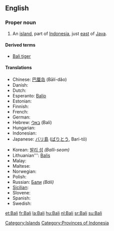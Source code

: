{{also|bali}}
==English==
{{wikipedia}}

===Proper noun===
{{en-proper noun}}

# An [[island]], part of [[Indonesia]], just [[east]] of [[Java]].

====Derived terms====
* [[Bali tiger]]

====Translations====
{{trans-top|name of island}}
* Chinese: [[巴厘岛]] (Bālí-dǎo)
* Danish: {{t-|da|Bali}}
* Dutch: {{t-|nl|Bali}}
* Esperanto: [[Balio]]
* Estonian: {{t+|et|Bali}}
* Finnish: {{t-|fi|Bali}}
* French: {{t+|fr|Bali}}
* German: {{t-|de|Bali|n}}
* Hebrew: [[באלי]] (Bali)
* Hungarian: {{t+|hu|Bali}}
* Indonesian: {{t-|id|Bali|xs=Indonesian}}
* Japanese: [[バリ島]] ([[ばりとう]], Bari-tō)
{{trans-mid}}
* Korean: [[발리 섬]] ''(Balli-seom)''
* Lithuanian''': [[Balis]]
* Malay: {{t-|ms|Bali|xs=Malay}}
* Maltese: {{t-|mt|Bali|xs=Maltese}}
* Norwegian: {{t-|no|Bali}}
* Polish: {{t-|pl|Bali}}
* Russian: [[Бали]] ''(Báli)''
* [[Sicilian]]: {{t-|scn|Bali|xs=Sicilian}}
* Slovene: {{t-|sl|Bali}}
* Spanish: {{t-|es|Bali}}
* Swedish: {{t-|sv|Bali}}
{{trans-bottom}}

{{anagrams:en/abil}}
[[Category:Islands]]
[[Category:Provinces of Indonesia]]

[[et:Bali]]
[[fr:Bali]]
[[la:Bali]]
[[hu:Bali]]
[[nl:Bali]]
[[sr:Bali]]
[[su:Bali]]
